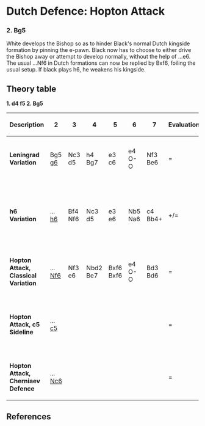 {{Chess Opening Theory/Position|=
|Dutch Defence, Hopton Attack|
   |rd|nd|bd|qd|kd|bd|nd|rd|=
   |pd|pd|pd|pd|pd|  |pd|pd|=
   |  |  |  |  |  |  |  |  |=
   |  |  |  |  |  |pd|bl|  |=
   |  |  |  |pl|  |  |  |  |=
   |  |  |  |  |  |  |  |  |=
   |pl|pl|pl|  |pl|pl|pl|pl|=
   |rl|nl|  |ql|kl|bl|nl|rl|=
|moves=1.d4 f5 2. Bg5
|eco=[[Chess/ECOA|A80]]
|parent=[[Chess/Dutch Defence|Dutch Defence]]
}}
= Dutch Defence: Hopton Attack =
===2. Bg5===
White develops the Bishop so as to hinder Black's normal Dutch kingside formation by pinning the e-pawn. Black now has to choose to either drive the Bishop away or attempt to develop normally, without the help of ...e6. The usual ...Nf6 in Dutch formations can now be replied by Bxf6, foiling the usual setup. If black plays h6, he weakens his kingside.

== Theory table ==
{{Chess Opening Theory/Table}}
'''1. d4 f5 2. Bg5'''

{| class="wikitable" style="text-align: center;"
|-
! Description !! 2 !! 3 !! 4 !! 5 !! 6 !! 7 !! Evaluation !! Notes
|-
| '''Leningrad Variation'''
| Bg5<br>[[/2...g6|g6]]
| Nc3<br>d5
| h4<br>Bg7
| e3<br>c6
| e4<br>O-O
| Nf3<br>Be6
| =
| Sharp but flexible setup for Black.
|-
| '''h6 Variation'''
| ...<br>[[/2...h6|h6]]
| Bf4<br>Nf6
| Nc3<br>d5
| e3<br>e6
| Nb5<br>Na6
| c4<br>Bb4+
| +/=
| Black challenges the bishop early, leading to dynamic play.
|-
| '''Hopton Attack, Classical Variation'''
| ...<br>[[/2...Nf6|Nf6]]
| Nf3<br>e6
| Nbd2<br>Be7
| Bxf6<br>Bxf6
| e4<br>O-O
| Bd3<br>Bd6
| =
| tension at the pawns, balanced middlegame.
|-
| '''Hopton Attack, c5 Sideline'''
| ...<br>[[/2...c5|c5]]
| <br>
| <br>
| <br>
| <br>
| <br>
| =
| Rare, aggressive attempt to disrupt White's center.
|-
| '''Hopton Attack, Cherniaev Defence'''
| ...<br>[[/2...Nc6|Nc6]]
| <br>
| <br>
| <br>
| <br>
| <br>
| =
| very common, inbalanced middlegame.
|}
{{ChessMid}}
{{Wikipedia|Dutch Defence}}

==References==
{{reflist}}
{{NCO}}
{{Chess Opening Theory/Footer}}


